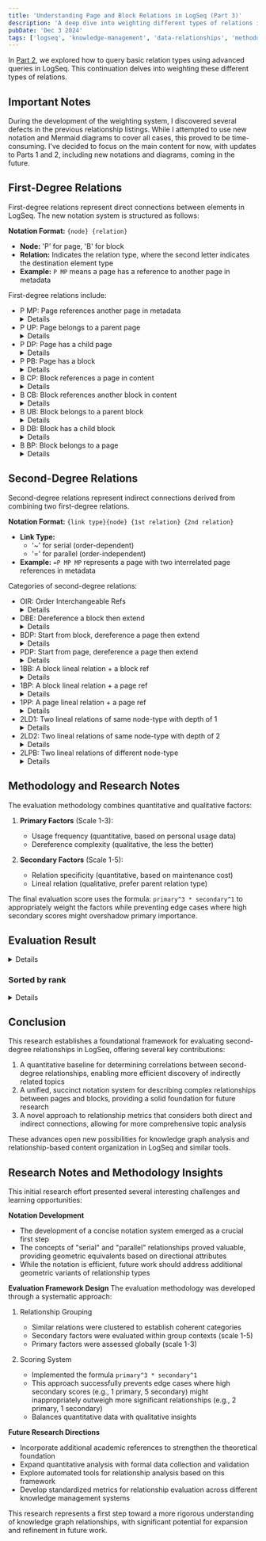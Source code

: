 ```yaml
---
title: 'Understanding Page and Block Relations in LogSeq (Part 3)'
description: 'A deep dive into weighting different types of relations in LogSeq, introducing a novel notation system for describing complex relationships between pages and blocks, and establishing an evaluation framework for relationship significance.'
pubDate: 'Dec 3 2024'
tags: ['logseq', 'knowledge-management', 'data-relationships', 'methodology', 'research']
---
```


In [Part 2](/blog/evaluate-notes-via-relations-pt2), we explored how to query basic relation types using advanced queries in LogSeq. This continuation delves into weighting these different types of relations.

## Important Notes

During the development of the weighting system, I discovered several defects in the previous relationship listings. While I attempted to use new notation and Mermaid diagrams to cover all cases, this proved to be time-consuming. I've decided to focus on the main content for now, with updates to Parts 1 and 2, including new notations and diagrams, coming in the future.

## First-Degree Relations

First-degree relations represent direct connections between elements in LogSeq. The new notation system is structured as follows:

**Notation Format:** `{node} {relation}`  
- **Node:** 'P' for page, 'B' for block
- **Relation:** Indicates the relation type, where the second letter indicates the destination element type
- **Example:** `P MP` means a page has a reference to another page in metadata

First-degree relations include:
- P MP: Page references another page in metadata
  <details>
   ```mermaid
   flowchart LR
      subgraph 1P[Page 1]
         1Pp[tags:: page-2]
      end
      1P~~~1P2([&Page 2])
   ```
  </details>
- P UP: Page belongs to a parent page
   <details>
   ```mermaid
   graph LR;
      1P["Page 2 (parent)"]-->1C["Page 1 (child)"];
   ```
   </details>
- P DP: Page has a child page
   <details>
   ```mermaid
   graph LR;
      1P["Page 1 (parent)"]-->1C["Page 2 (child)"];
   ```
   </details>
- P PB: Page has a block
   <details>
   ```mermaid
   graph LR
   subgraph 1P[Page 1]
      1Pb[Block 1]
   end
   ```
   </details>
- B CP: Block references a page in content
   <details>
   ```mermaid
   flowchart LR
   subgraph 1B[Block 1]
      1Bp[#page-1]
   end
   1B~~~2P([&Page 1])
   ```
   </details>
- B CB: Block references another block in content
   <details>
   ```mermaid
   flowchart LR
   subgraph 1B[Block 1]
      1Bb[#block-2]
   end
   1B~~~1B2([&Block 2])
   ```
   </details>
- B UB: Block belongs to a parent block
   <details>
   ```mermaid
   graph LR;
   1P["Block 2 (parent)"]-->1C["Block 1 (child)"];
   ```
   </details>
- B DB: Block has a child block
   <details>
   ```mermaid
   graph LR;
   1P["Block 1 (parent)"]-->1C["Block 2 (child)"];
   ```
   </details>
- B BP: Block belongs to a page
   <details>
   ```mermaid
   graph LR
   subgraph 1P[Page 1]
      1Pb[Block 1]
   end
   ```
   </details>

## Second-Degree Relations

Second-degree relations represent indirect connections derived from combining two first-degree relations.

**Notation Format:** `{link type}{node} {1st relation} {2nd relation}`
- **Link Type:** 
  - '~' for serial (order-dependent)
  - '=' for parallel (order-independent)
- **Example:** `=P MP MP` represents a page with two interrelated page references in metadata

Categories of second-degree relations:
- OIR: Order Interchangeable Refs
   <details>
   - `=P MP MP`
   - `=B CP CP`
   - `=B CP CB`
   - `=B CB CB`
   </details>
- DBE: Dereference a block then extend
   <details>
   - `~B CB BP`
   - `~B CB CP`
   - `~B CB CB`
   - `~B CB UB`
   - `~B CB DB`
   </details>
- BDP: Start from block, dereference a page then extend
   <details>
   - `~B CP BP`
   - `~B CP MP`
   - `~B CP DP`
   - `~B CP PB`
   </details>
- PDP: Start from page, dereference a page then extend
   <details>
   - `~P MP UP`
   - `~P MP DP`
   - `~P MP MP`
   - `~P MP PB`
   </details>
- 1BB: A block lineal relation + a block ref
   <details>
   - `~P PB CB`
   - `=B CB DB`
   - `=B CB UB`
   </details>
- 1BP: A block lineal relation + a page ref
   <details>
   - `~P PB CP`
   - `=B CP DB`
   - `=B CP UB`
   </details>
- 1PP: A page lineal relation + a page ref
   <details>
   - `~P UP MP`
   - `=P UP MP`
   - `=P PB MP`
   </details>
- 2LD1: Two lineal relations of same node-type with depth of 1
   <details>
   - `=P DP DP`
   - `=B DB DB`
   </details>
- 2LD2: Two lineal relations of same node-type with depth of 2
   <details>
   - `~P UP UP`
   - `~B UB UB`
   </details>
- 2LPB: Two lineal relations of different node-type
   <details>
   - `~P DP PB`
   - `~P UP PB`
   </details>

## Methodology and Research Notes

The evaluation methodology combines quantitative and qualitative factors:

1. **Primary Factors** (Scale 1-3):
   - Usage frequency (quantitative, based on personal usage data)
   - Dereference complexity (qualitative, the less the better)

2. **Secondary Factors** (Scale 1-5):
   - Relation specificity (quantitative, based on maintenance cost)
   - Lineal relation (qualitative, prefer parent relation type)

The final evaluation score uses the formula: `primary^3 * secondary^1` to appropriately weight the factors while preventing edge cases where high secondary scores might overshadow primary importance.

## Evaluation Result

<details>
|no|item|group|primary|secondary|eval|rank|
|---|---|---|---|---|---|---|
|1|=P MP MP|OIR|3|4|108|1|
|2|=B CP CP|OIR|2|3|24|5|
|3|=B CP CB|OIR|2|2|16|10|
|4|=B CB CB|OIR|2|1|8|13|
|5|~B CB BP|DBE|1|5|5|17|
|6|~B CB CP|DBE|1|4|4|18|
|7|~B CB CB|DBE|1|3|3|20|
|8|~B CB UB|DBE|1|2|2|22|
|9|~B CB DB|DBE|1|1|1|27|
|10|~B CP BP|BDP|1|4|4|19|
|11|~B CP MP|BDP|1|3|3|21|
|12|~B CP DP|BDP|1|2|2|23|
|13|~B CP PB|BDP|1|1|1|28|
|14|~P MP UP|PDP|2|4|32|3|
|15|~P MP DP|PDP|2|3|24|6|
|16|~P MP MP|PDP|2|2|16|11|
|17|~P MP PB|PDP|2|1|8|14|
|18|~P PB CB|1BB|2|3|24|7|
|19|=B CB DB|1BB|1|2|2|24|
|20|=B CB UB|1BB|1|1|1|29|
|21|~P PB CP|1BP|2|3|24|8|
|22|=B CP DB|1BP|1|2|2|25|
|23|=B CP UB|1BP|1|1|1|30|
|24|~P UP MP|1PP|2|3|24|9|
|25|=P UP MP|1PP|2|2|16|12|
|26|=P PB MP|1PP|1|1|1|31|
|27|=P DP DP|2LD1|3|1|27|4|
|28|=B DB DB|2LD1|2|1|8|15|
|29|~P UP UP|2LD2|3|2|54|2|
|30|~B UB UB|2LD2|2|1|8|16|
|31|~P DP PB|2LPB|1|2|2|26|
|32|~P UP PB|2LPB|1|1|1|32|
</details>

### Sorted by rank

<details>
|no|item|group|primary|secondary|eval|rank|
|---|---|---|---|---|---|---|
|1|=P MP MP|OIR|3|4|108|1|
|29|~P UP UP|2LD2|3|2|54|2|
|14|~P MP UP|PDP|2|4|32|3|
|27|=P DP DP|2LD1|3|1|27|4|
|2|=B CP CP|OIR|2|3|24|5|
|15|~P MP DP|PDP|2|3|24|6|
|18|~P PB CB|1BB|2|3|24|7|
|21|~P PB CP|1BP|2|3|24|8|
|24|~P UP MP|1PP|2|3|24|9|
|3|=B CP CB|OIR|2|2|16|10|
|16|~P MP MP|PDP|2|2|16|11|
|25|=P UP MP|1PP|2|2|16|12|
|4|=B CB CB|OIR|2|1|8|13|
|17|~P MP PB|PDP|2|1|8|14|
|28|=B DB DB|2LD1|2|1|8|15|
|30|~B UB UB|2LD2|2|1|8|16|
|5|~B CB BP|DBE|1|5|5|17|
|6|~B CB CP|DBE|1|4|4|18|
|10|~B CP BP|BDP|1|4|4|19|
|7|~B CB CB|DBE|1|3|3|20|
|11|~B CP MP|BDP|1|3|3|21|
|8|~B CB UB|DBE|1|2|2|22|
|12|~B CP DP|BDP|1|2|2|23|
|19|=B CB DB|1BB|1|2|2|24|
|22|=B CP DB|1BP|1|2|2|25|
|31|~P DP PB|2LPB|1|2|2|26|
|9|~B CB DB|DBE|1|1|1|27|
|13|~B CP PB|BDP|1|1|1|28|
|20|=B CB UB|1BB|1|1|1|29|
|23|=B CP UB|1BP|1|1|1|30|
|26|=P PB MP|1PP|1|1|1|31|
|32|~P UP PB|2LPB|1|1|1|32|
</details>

## Conclusion

This research establishes a foundational framework for evaluating second-degree relationships in LogSeq, offering several key contributions:

1. A quantitative baseline for determining correlations between second-degree relationships, enabling more efficient discovery of indirectly related topics
2. A unified, succinct notation system for describing complex relationships between pages and blocks, providing a solid foundation for future research
3. A novel approach to relationship metrics that considers both direct and indirect connections, allowing for more comprehensive topic analysis

These advances open new possibilities for knowledge graph analysis and relationship-based content organization in LogSeq and similar tools.

## Research Notes and Methodology Insights

This initial research effort presented several interesting challenges and learning opportunities:

**Notation Development**
- The development of a concise notation system emerged as a crucial first step
- The concepts of "serial" and "parallel" relationships proved valuable, providing geometric equivalents based on directional attributes
- While the notation is efficient, future work should address additional geometric variants of relationship types

**Evaluation Framework Design**
The evaluation methodology was developed through a systematic approach:

1. Relationship Grouping
   - Similar relations were clustered to establish coherent categories
   - Secondary factors were evaluated within group contexts (scale 1-5)
   - Primary factors were assessed globally (scale 1-3)

2. Scoring System
   - Implemented the formula `primary^3 * secondary^1`
   - This approach successfully prevents edge cases where high secondary scores (e.g., 1 primary, 5 secondary) might inappropriately outweigh more significant relationships (e.g., 2 primary, 1 secondary)
   - Balances quantitative data with qualitative insights

**Future Research Directions**
- Incorporate additional academic references to strengthen the theoretical foundation
- Expand quantitative analysis with formal data collection and validation
- Explore automated tools for relationship analysis based on this framework
- Develop standardized metrics for relationship evaluation across different knowledge management systems

This research represents a first step toward a more rigorous understanding of knowledge graph relationships, with significant potential for expansion and refinement in future work.